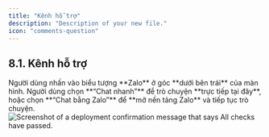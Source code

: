 ```yaml
---
title: "Kênh hỗ trợ"
description: "Description of your new file."
icon: "comments-question"
---
```


## **8.1. Kênh hỗ trợ**

<Steps>

  <Step title="Mở biểu tượng Zalo">
    Người dùng nhấn vào biểu tượng **Zalo** ở góc **dưới bên trái** của màn hình.
  </Step>

  <Step title="Chọn hình thức trò chuyện">
    Người dùng chọn **“Chat nhanh”** để trò chuyện **trực tiếp tại đây**,  
    hoặc chọn **“Chat bằng Zalo”** để **mở nền tảng Zalo** và tiếp tục trò chuyện.
  </Step>

</Steps>


<Frame caption=" ">
  <img
    src="https://aimini-upload.sgp1.digitaloceanspaces.com/image3_cc41f87a2a.jpg"
    alt="Screenshot of a deployment confirmation message that says All checks have passed."
    style={{ borderRadius:"0.5rem" }}
    title=""
  />
</Frame>